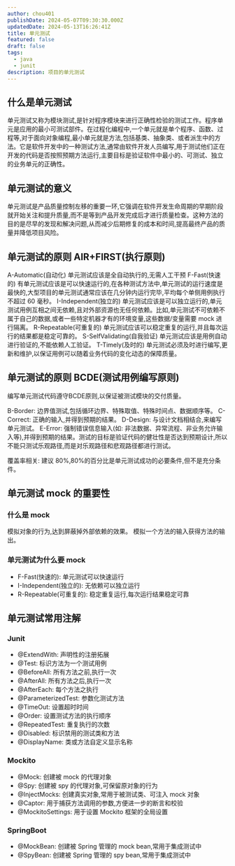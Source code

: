 ```yaml
---
author: chou401
publishDate: 2024-05-07T09:30:30.000Z
updatedDate: 2024-05-13T16:26:41Z
title: 单元测试
featured: false
draft: false
tags:
  - java
  - junit
description: 项目的单元测试
---
```


## 什么是单元测试

单元测试又称为模块测试,是针对程序模块来进行正确性检验的测试工作。程序单元是应用的最小可测试部件。在过程化编程中,一个单元就是单个程序、函数、过程等,对于面向对象编程,最小单元就是方法,包括基类、抽象类、或者派生中的方法。它是软件开发中的一种测试方法,通常由软件开发人员编写,用于测试他们正在开发的代码是否按照预期方法运行,主要目标是验证软件中最小的、可测试、独立的业务单元的正确性。

## 单元测试的意义

单元测试是产品质量控制左移的重要一环,它强调在软件开发生命周期的早期阶段就开始关注和提升质量,而不是等到产品开发完成后才进行质量检查。这种方法的目的是尽早的发现和解决问题,从而减少后期修复的成本和时间,提高最终产品的质量并降低项目风险。

## 单元测试的原则 AIR+FIRST(执行原则)

A-Automatic(自动化)
单元测试应该是全自动执行的,无需人工干预
F-Fast(快速的)
有单元测试应该是可以快速运行的,在各种测试方法中,单元测试的运行速度是最快的,大型项目的单元测试通常应该在几分钟内运行完毕,平均每个单侧用例执行不超过 60 毫秒。
I-Independent(独立的)
单元测试应该是可以独立运行的,单元测试用例互相之间无依赖,且对外部资源也无任何依赖。比如,单元测试不可依赖不属于自己的数据,或者一些特定机器才有的环境变量,这些数据/变量需要 mock 进行隔离。
R-Repeatable(可重复的)
单元测试应该可以稳定重复的运行,并且每次运行的结果都是稳定可靠的。
S-SelfValidating(自我验证)
单元测试应该是用例自动进行验证的,不能依赖人工验证。
T-Timely(及时的)
单元测试必须及时进行编写,更新和维护,以保证用例可以随着业务代码的变化动态的保障质量。

## 单元测试的原则 BCDE(测试用例编写原则)

编写单元测试代码遵守BCDE原则,以保证被测试模块的交付质量。

B-Border: 边界值测试,包括循环边界、特殊取值、特殊时间点、数据顺序等。
C-Correct: 正确的输入,并得到预期的结果。
D-Design: 与设计文档相结合,来编写单元测试。
E-Error: 强制错误信息输入(如: 非法数据、异常流程、非业务允许输入等),并得到预期的结果。测试的目标是验证代码的健壮性是否达到预期设计,所以不能只测试乐观路径,而是对乐观路径和悲观路径都进行测试。

覆盖率相关: 建议 80%,80%的百分比是单元测试成功的必要条件,但不是充分条件。

## 单元测试 mock 的重要性

### 什么是 mock

模拟对象的行为,达到屏蔽掉外部依赖的效果。
模拟一个方法的输入获得方法的输出。

### 单元测试为什么要 mock

- F-Fast(快速的): 单元测试可以快速运行
- I-Independent(独立的): 无依赖可以独立运行
- R-Repeatable(可重复的): 稳定重复运行,每次运行结果稳定可靠

## 单元测试常用注解

### Junit

- @ExtendWith: 声明性的注册拓展
- @Test: 标识方法为一个测试用例
- @BeforeAll: 所有方法之前,执行一次
- @AfterAll: 所有方法之后,执行一次
- @AfterEach: 每个方法之执行
- @ParameterizedTest: 参数化测试方法
- @TimeOut: 设置超时时间
- @Order: 设置测试方法的执行顺序
- @RepeatedTest: 重复执行的次数
- @Disabled: 标识禁用的测试类和方法
- @DisplayName: 类或方法自定义显示名称

### Mockito

- @Mock: 创建被 mock 的代理对象
- @Spy: 创建被 spy 的代理对象,可保留原对象的行为
- @InjectMocks: 创建真实对象,常用于被测试类、可注入 mock 对象
- @Captor: 用于捕获方法调用的参数,方便进一步的断言和校验
- @MockitoSettings: 用于设置 Mockito 框架的全局设置

### SpringBoot

- @MockBean: 创建被 Spring 管理的 mock bean,常用于集成测试中
- @SpyBean: 创建被 Spring 管理的 spy bean,常用于集成测试中
